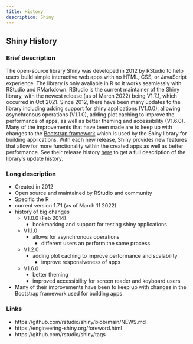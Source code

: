 ```yaml
---
title: History
description: Shiny
---
```



## Shiny History 
### Brief description

The open-source library Shiny was developed in 2012 by RStudio to help users build simple interactive web apps with no HTML, CSS, or JavaScript experience. The library is only avaliable in R so it works seamlessly with RStudio and RMarkdown.  RStudio is the current maintainer of the Shiny library, with the newest release (as of March 2022) being V1.7.1, which occurred in Oct 2021. Since 2012, there have been many updates to the library including adding support for shiny applications (V1.0.0), allowing asynchronous operations (V1.1.0), adding plot caching to improve the performance of apps, as well as better theming and accessibility (V1.6.0). Many of the improvements that have been made are to keep up with changes to the [Bootstrap framework](https://getbootstrap.com/docs/5.0/getting-started/introduction/) which is used by the Shiny library for building applications. With each new release, Shiny provides new features that allow for more functionality within the created apps as well as better performance. See their release history [here](https://github.com/rstudio/shiny/blob/main/NEWS.md) to get a full description of the library's update history.

### Long description
- Created in 2012
- Open source and maintained by RStudio  and community
- Specific the R
- current version 1.7.1 (as of March 11 2022)
- history of big changes  
    - V1.0.0 (Feb 2014)
        - bookmarking and support for testing shiny applications
    - V1.1.0
        - allows for asynchronous operations
            - different users  an perform the same process
    - V1.2.0
        - adding plot caching to improve performance and scalability
            - improve responsiveness of apps
    - V1.6.0
        - better theming
        - improved accessibility for screen reader and keyboard users
- Many of their improvements have been to keep up with changes in the Bootstrap framework used for building apps

### Links
* https://github.com/rstudio/shiny/blob/main/NEWS.md
* https://engineering-shiny.org/foreword.html
* https://github.com/rstudio/shiny/tags
